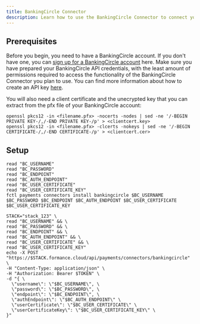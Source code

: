 ```yaml
---
title: BankingCircle Connector
description: Learn how to use the BankingCircle Connector to connect your Formance Platform with your BankingCircle account.
---
```


## Prerequisites

Before you begin, you need to have a BankingCircle account. If you don't have one, you can [sign up for a BankingCircle account](https://www.bankingcircle.com/contact-us) here. Make sure you have prepared your BankingCircle API credentials, with the least amount of permissions required to access the functionality of the BankingCircle Connector you plan to use. You can find more information about how to create an API key [here](https://docs.bankingcircleconnect.com/).

You will also need a client certificate and the unecrypted key that you can extract from the pfx file of your BankingCircle account:

```shell
openssl pkcs12 -in <filename.pfx> -nocerts -nodes | sed -ne '/-BEGIN PRIVATE KEY-/,/-END PRIVATE KEY-/p' > <clientcert.key>
openssl pkcs12 -in <filename.pfx> -clcerts -nokeys | sed -ne '/-BEGIN CERTIFICATE-/,/-END CERTIFICATE-/p' > <clientcert.cer>
```

<ApiWarning/>

## Setup

<StackCmd>

```shell
read "BC_USERNAME"
read "BC_PASSWORD"
read "BC_ENDPOINT"
read "BC_AUTH_ENDPOINT"
read "BC_USER_CERTIFICATE"
read "BC_USER_CERTIFICATE_KEY"
fctl payments connectors install bankingcircle $BC_USERNAME $BC_PASSWORD $BC_ENDPOINT $BC_AUTH_ENDPOINT $BC_USER_CERTIFICATE $BC_USER_CERTIFICATE_KEY
```

```shell
STACK="stack_123" \
read "BC_USERNAME" && \
read "BC_PASSWORD" && \
read "BC_ENDPOINT" && \
read "BC_AUTH_ENDPOINT" && \
read "BC_USER_CERTIFICATE" && \
read "BC_USER_CERTIFICATE_KEY"
echo -X POST "https://$STACK.formance.cloud/api/payments/connectors/bankingcircle" \
-H "Content-Type: application/json" \
-H "Authorization: Bearer $TOKEN" \
-d "{ \
  \"username\": \"$BC_USERNAME\", \
  \"password\": \"$BC_PASSWORD\", \
  \"endpoint\": \"$BC_ENDPOINT\", \
  \"authEndpoint\": \"$BC_AUTH_ENDPOINT\" \
  \"userCertificate\": \"$BC_USER_CERTIFICATE\" \
  \"userCertificateKey\": \"$BC_USER_CERTIFICATE_KEY\" \
}"
```

</StackCmd>
